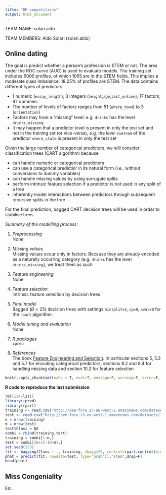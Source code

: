 ```yaml
---
title: "DM competitions"
output: html_document
---
```


TEAM NAME: solari.aldo 

TEAM MEMBERS: Aldo Solari (solari.aldo) 

## Online dating

The goal is predict whether a person's profession is STEM or not. The area under the ROC curve (AUC) is used to evaluate models.  The training set includes 6000 profiles, of which 1095 are in the STEM fields. This implies a moderate class imbalance: 18.25% of profiles are STEM. The data contains different types of predictors:

* 1 numeric (`essay_length`), 3 integers (`height`,`age`,`last_online`), 17 factors, 87 dummies
* The number of levels of factors ranges from 51 (`where_town`) to 3 (`orientation`)
* Factors may have a "missing" level: e.g. `drinks` has the level `drinks_missing`
* It may happen that a predictor level is present in only the test set and not in the training set (or vice-versa), e.g. the level `vietnam` of the predictor `where_state` is present in only the test set

Given the large number of categorical predictors, we will consider classification trees (CART algorithm) because

* can handle numeric or categorical predictors
* can use a categorical predictior in its natural form (i.e., without conversions to dummy variables)
* can handle missing values by using surrugate splits
* perform intrinsic feature selection if a predictor is not used in any split of a tree
* inherently model interactions between predictors through subsequent recursive splits in the tree

For the final prediction, bagged CART decision trees will be used in order to stabilise trees. 

*Summary of the modelling process:*

1. *Preprocessing* <br>
None

2. *Missing values* <br>
Missing values occur only in factors. Because they are already encoded as a naturally occurring category (e.g. `drinks` has the level `drinks_missing`), we treat them as such

3. *Feature engineering* <br>
None
 
4. *Feature selection* <br>
Intrinsic feature selection by decision trees

5. *Final model* <br>
Bagged ($B=25$) decision trees with settings `minsplit=2`, `cp=0`, `xval=0` for the `rpart` algorithm 

6. *Model tuning and evaluation* <br>
None

7. *R packages* <br>
`ipred`

8. *References* <br>
The book [Feature Engineering and Selection](http://www.feat.engineering/index.html). In particular sections 5, 5.3 and 5.7 for encoding categorical predictors, sections 8.2 and 8.4 for handling missing data and section 10.2 for feature selection


```r
knitr::opts_chunk$set(echo = T, eval=T, message=F, warning=F, error=F, comment=NA, cache=F, R.options=list(width=220))
```

**R code to reproduce the last submission**

```r
rm(list=ls())
library(ipred)
library(rpart)
training <- read.csv("http://bee-fore.s3-eu-west-1.amazonaws.com/datasets/112.csv")
test <- read.csv("http://bee-fore.s3-eu-west-1.amazonaws.com/datasets/113.csv")
n = nrow(training)
m = nrow(test)
test$Class = NA
combi = rbind(training,test)
training = combi[1:n,]
test = combi[(n+1):(n+m),]
set.seed(123)
fit <- bagging(Class ~ ., training, nbagg=25, control=rpart.control(minsplit=2, cp=0, xval=0))
phat = predict(fit, newdata=test, type="prob")[,"stem",drop=F]
head(phat)
```

## Miss Congeniality

Etc.
